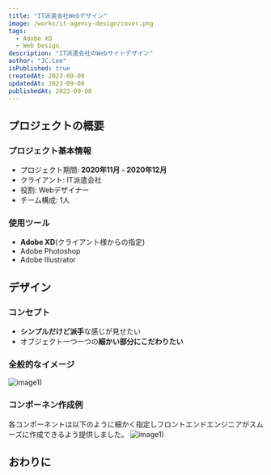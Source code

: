 ```yaml
---
title: "IT派遣会社Webデザイン"
image: /works/it-agency-design/cover.png
tags:
  - Adobe XD
  - Web Design
description: "IT派遣会社のWebサイトデザイン"
author: "JC.Lee"
isPublished: true
createdAt: 2023-09-08
updatedAt: 2023-09-08
publishedAt: 2023-09-08
---
```



## プロジェクトの概要
### プロジェクト基本情報
- プロジェクト期間: **2020年11月 - 2020年12月**
- クライアント: IT派遣会社
- 役割: Webデザイナー
- チーム構成: 1人

### 使用ツール
- **Adobe XD**(クライアント様からの指定)
- Adobe Photoshop
- Adobe Illustrator

## デザイン
### コンセプト
- **シンプルだけど派手**な感じが見せたい
- オブジェクト一つ一つの**細かい部分にこだわりたい**


### 全般的なイメージ
![image1)](/works/it-agency-design/design.png "全般的なイメージ")

### コンポーネン作成例
各コンポーネントは以下のように細かく指定しフロントエンドエンジニアがスムーズに作成できるよう提供しました。
![image1)](/works/it-agency-design/component.png "コンポーネン作成スタイル")


## おわりに
